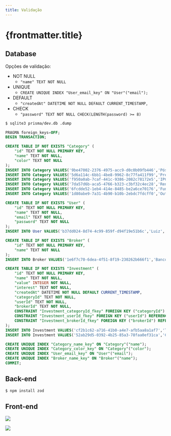 ```yaml
---
title: Validação
---
```



# {frontmatter.title}

## Database

Opções de validação:
- NOT NULL
  - `"name" TEXT NOT NULL`
- UNIQUE
  - `CREATE UNIQUE INDEX "User_email_key" ON "User"("email");`
- DEFAULT
  - `"createdAt" DATETIME NOT NULL DEFAULT CURRENT_TIMESTAMP,`
- CHECK
  - `"password" TEXT NOT NULL CHECK(LENGTH(password) >= 8)`

```bash
$ sqlite3 prisma/dev.db .dump
```

```sql
PRAGMA foreign_keys=OFF;
BEGIN TRANSACTION;

CREATE TABLE IF NOT EXISTS "Category" (
    "id" TEXT NOT NULL PRIMARY KEY,
    "name" TEXT NOT NULL,
    "color" TEXT NOT NULL
);
INSERT INTO Category VALUES('9be47002-2376-4975-acc9-d0c0b09fb446','Pós','#6366f1');
INSERT INTO Category VALUES('5d6a114c-6bb1-4be8-9962-8c77fa411f99','Pré','#d946ef');
INSERT INTO Category VALUES('f950a0ab-7caf-441c-9386-2082c78172e5','IPCA','#f43f5e');
INSERT INTO Category VALUES('7da57d6b-aca5-4766-b323-c3bf32c4ec28','Renda Variável','#eab308');
INSERT INTO Category VALUES('6fcdde52-1eb4-414e-8485-be2a6ce70176','Fundo de Investimento','#46efb1');
INSERT INTO Category VALUES('1d80abe9-7a31-4b90-b10b-2ebdc7fdcff0','Outros','#111111');

CREATE TABLE IF NOT EXISTS "User" (
    "id" TEXT NOT NULL PRIMARY KEY,
    "name" TEXT NOT NULL,
    "email" TEXT NOT NULL,
    "password" TEXT NOT NULL
);
INSERT INTO User VALUES('b37dd024-8d74-4c99-859f-d94f19e51b6c','Luiz','luiz@email.com','$2b$10$Zn0pLtAUqnYPn3ggCvExoubRQ7XhVa7PcjF7v9AIvvPs5/yDi4EfG');

CREATE TABLE IF NOT EXISTS "Broker" (
    "id" TEXT NOT NULL PRIMARY KEY,
    "name" TEXT NOT NULL
);
INSERT INTO Broker VALUES('1e6f7c70-6dea-4f51-8f19-230262b666f1','Banco Inter');

CREATE TABLE IF NOT EXISTS "Investment" (
    "id" TEXT NOT NULL PRIMARY KEY,
    "name" TEXT NOT NULL,
    "value" INTEGER NOT NULL,
    "interest" TEXT NOT NULL,
    "createdAt" DATETIME NOT NULL DEFAULT CURRENT_TIMESTAMP,
    "categoryId" TEXT NOT NULL,
    "userId" TEXT NOT NULL,
    "brokerId" TEXT NOT NULL,
    CONSTRAINT "Investment_categoryId_fkey" FOREIGN KEY ("categoryId") REFERENCES "Category" ("id") ON DELETE RESTRICT ON UPDATE CASCADE,
    CONSTRAINT "Investment_userId_fkey" FOREIGN KEY ("userId") REFERENCES "User" ("id") ON DELETE CASCADE ON UPDATE CASCADE,
    CONSTRAINT "Investment_brokerId_fkey" FOREIGN KEY ("brokerId") REFERENCES "Broker" ("id") ON DELETE RESTRICT ON UPDATE CASCADE
);
INSERT INTO Investment VALUES('cf2b1c62-a716-41b0-a4e7-afb5aa8a1af7','Tesouro Selic 2029',20000,'100% Selic',1693537200000,'9be47002-2376-4975-acc9-d0c0b09fb446','b37dd024-8d74-4c99-859f-d94f19e51b6c','1e6f7c70-6dea-4f51-8f19-230262b666f1');
INSERT INTO Investment VALUES('52ab29d5-0392-4b25-85a3-78faa0ef31ca','CDB Inter',15000,'100% CDI',1693710000000,'9be47002-2376-4975-acc9-d0c0b09fb446','b37dd024-8d74-4c99-859f-d94f19e51b6c','1e6f7c70-6dea-4f51-8f19-230262b666f1');

CREATE UNIQUE INDEX "Category_name_key" ON "Category"("name");
CREATE UNIQUE INDEX "Category_color_key" ON "Category"("color");
CREATE UNIQUE INDEX "User_email_key" ON "User"("email");
CREATE UNIQUE INDEX "Broker_name_key" ON "Broker"("name");
COMMIT;
```

## Back-end

```bash
$ npm install zod
```

<CodePreview src="/codes/expressjs/invest-app-validation/src/routes.js" />

<CodePreview src="/codes/expressjs/invest-app-validation/src/middleware/validate.js" />

## Front-end


![](/lp2/imgs/expressjs/validation/signup-invalid.png)

<CodePreview src="/codes/expressjs/invest-app-validation/public/signup.html" />

<CodePreview src="/codes/expressjs/invest-app-validation/public/js/signup.js" />

![](/lp2/imgs/expressjs/validation/signup-invalid.png)

<CodePreview src="/codes/expressjs/invest-app-validation/public/signup.html" />

<CodePreview src="/codes/expressjs/invest-app-validation/public/js/signup.js" />


